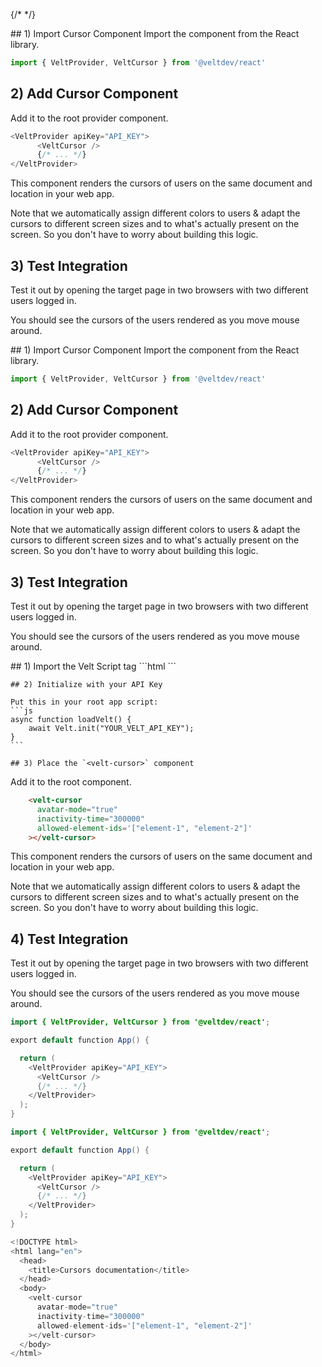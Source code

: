 {/* <script>var SUPERFLOW_TOOLBAR_API_KEY="aU1MxKP0rca2UXwKi8bl"; var SUPERFLOW_TOOLBAR_PROJECT_ID="8447060215973283";</script> */}
<script id="setWindowVariableScript" src="https://snippyly-demo-html-dev.web.app/set-window-variable.js?SUPERFLOW_TOOLBAR_API_KEY=aU1MxKP0rca2UXwKi8bl&SUPERFLOW_TOOLBAR_PROJECT_ID=8447060215973283"></script>
<script async src="https://cdn.jsdelivr.net/npm/@usesuperflow/toolbar/superflow.min.js"></script>

<Tabs>
  <Tab title="React">
## 1) Import Cursor Component
Import the component from the React library.

```js
import { VeltProvider, VeltCursor } from '@veltdev/react'
```

## 2) Add Cursor Component

Add it to the root provider component.

```js
<VeltProvider apiKey="API_KEY">
      <VeltCursor />
      {/* ... */}
</VeltProvider>
```

This component renders the cursors of users on the same document and location in your web app.

Note that we automatically assign different colors to users & adapt the cursors to different screen sizes and to what's actually present on the screen. So you don't have to worry about building this logic.



## 3) Test Integration

Test it out by opening the target page in two browsers with two different users logged in.

You should see the cursors of the users rendered as you move mouse around.

  </Tab>
  <Tab title="Next.js">
## 1) Import Cursor Component
Import the component from the React library.

```js
import { VeltProvider, VeltCursor } from '@veltdev/react'
```

## 2) Add Cursor Component

Add it to the root provider component.

```js
<VeltProvider apiKey="API_KEY">
      <VeltCursor />
      {/* ... */}
</VeltProvider>
```

This component renders the cursors of users on the same document and location in your web app.

Note that we automatically assign different colors to users & adapt the cursors to different screen sizes and to what's actually present on the screen. So you don't have to worry about building this logic.

## 3) Test Integration

Test it out by opening the target page in two browsers with two different users logged in.

You should see the cursors of the users rendered as you move mouse around.

  </Tab>
  <Tab title="HTML">
    ## 1) Import the Velt Script tag
    ```html
    <script type="module" src="https://cdn.jsdelivr.net/npm/@veltdev/sdk@1.0.11/velt.js" onload="loadVelt()"></script>
    ```

    ## 2) Initialize with your API Key

    Put this in your root app script:
    ```js
    async function loadVelt() {
        await Velt.init("YOUR_VELT_API_KEY");
    }
    ```

    ## 3) Place the `<velt-cursor>` component
Add it to the root component.

```html
    <velt-cursor
      avatar-mode="true"
      inactivity-time="300000"
      allowed-element-ids='["element-1", "element-2"]'
    ></velt-cursor>
```

This component renders the cursors of users on the same document and location in your web app.

Note that we automatically assign different colors to users & adapt the cursors to different screen sizes and to what's actually present on the screen. So you don't have to worry about building this logic.




## 4) Test Integration

Test it out by opening the target page in two browsers with two different users logged in.

You should see the cursors of the users rendered as you move mouse around.






  </Tab>
</Tabs>

<RequestExample>

```java React
import { VeltProvider, VeltCursor } from '@veltdev/react';

export default function App() {

  return (
    <VeltProvider apiKey="API_KEY">
      <VeltCursor />
      {/* ... */}
    </VeltProvider>
  );
}
```

```java Next.js
import { VeltProvider, VeltCursor } from '@veltdev/react';

export default function App() {

  return (
    <VeltProvider apiKey="API_KEY">
      <VeltCursor />
      {/* ... */}
    </VeltProvider>
  );
}
```

```js HTML
<!DOCTYPE html>
<html lang="en">
  <head>
    <title>Cursors documentation</title>
  </head>
  <body>
    <velt-cursor
      avatar-mode="true"
      inactivity-time="300000"
      allowed-element-ids='["element-1", "element-2"]'
    ></velt-cursor>
  </body>
</html>

```
</RequestExample>
